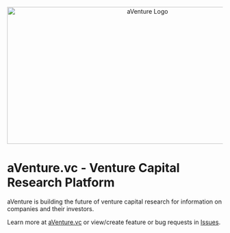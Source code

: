 <p align="center">
  <img src="images/logos/aventure_logo_1280x640_transparent.png" alt="aVenture Logo" width="640" height="320">
</p>

# aVenture.vc - Venture Capital Research Platform

aVenture is building the future of venture capital research for information on companies and their investors.

Learn more at [aVenture.vc](https://aventure.vc) or view/create feature or bug requests in [Issues](https://github.com/aventurevc/aventure-app/issues).
